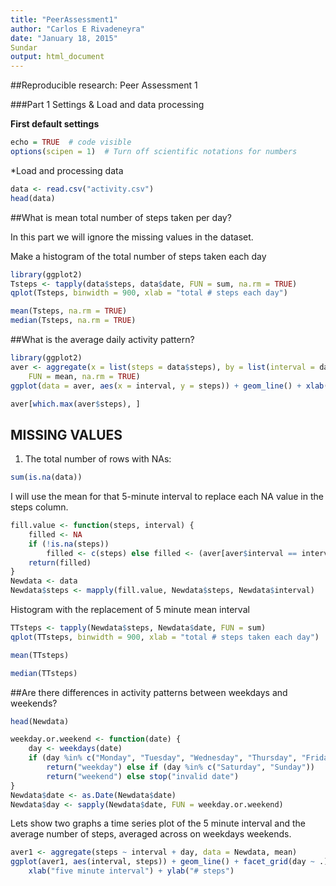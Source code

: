 ```yaml
---
title: "PeerAssessment1"
author: "Carlos E Rivadeneyra"
date: "January 18, 2015"
Sundar
output: html_document
---
```


##Reproducible research: Peer Assessment 1

###Part 1 Settings & Load and data processing 

**First default settings**

```r
echo = TRUE  # code visible
options(scipen = 1)  # Turn off scientific notations for numbers
```

*Load and processing data


```r
data <- read.csv("activity.csv")
head(data)
```

##What is mean total number of steps taken per day?

In this part we will  ignore the missing values in the dataset.

Make a histogram of the total number of steps taken each day

```r
library(ggplot2)
Tsteps <- tapply(data$steps, data$date, FUN = sum, na.rm = TRUE)
qplot(Tsteps, binwidth = 900, xlab = "total # steps each day")
```

```r
mean(Tsteps, na.rm = TRUE)
median(Tsteps, na.rm = TRUE)
```

##What is the average daily activity pattern?

```r
library(ggplot2)
aver <- aggregate(x = list(steps = data$steps), by = list(interval = data$interval), 
    FUN = mean, na.rm = TRUE)
ggplot(data = aver, aes(x = interval, y = steps)) + geom_line() + xlab("five minute inter") + ylab("average steps taken")
```

```r
aver[which.max(aver$steps), ]
```

## MISSING VALUES

1. The total number of rows with NAs:

```r
sum(is.na(data))
```

I will use the mean for that 5-minute interval to replace each NA value in the steps column.

```r
fill.value <- function(steps, interval) {
    filled <- NA
    if (!is.na(steps)) 
        filled <- c(steps) else filled <- (aver[aver$interval == interval, "steps"])
    return(filled)
}
Newdata <- data
Newdata$steps <- mapply(fill.value, Newdata$steps, Newdata$interval)
```

Histogram with the replacement of 5 minute mean interval

```r
TTsteps <- tapply(Newdata$steps, Newdata$date, FUN = sum)
qplot(TTsteps, binwidth = 900, xlab = "total # steps taken each day")
```


```r
mean(TTsteps)
```

```r
median(TTsteps)
```

##Are there differences in activity patterns between weekdays and weekends?

```r
head(Newdata)
```

```r
weekday.or.weekend <- function(date) {
    day <- weekdays(date)
    if (day %in% c("Monday", "Tuesday", "Wednesday", "Thursday", "Friday")) 
        return("weekday") else if (day %in% c("Saturday", "Sunday")) 
        return("weekend") else stop("invalid date")
}
Newdata$date <- as.Date(Newdata$date)
Newdata$day <- sapply(Newdata$date, FUN = weekday.or.weekend)
```

Lets show two graphs a time series plot of the 5 minute interval  and the average number of steps, averaged across on weekdays   weekends.

```r
aver1 <- aggregate(steps ~ interval + day, data = Newdata, mean)
ggplot(aver1, aes(interval, steps)) + geom_line() + facet_grid(day ~ .) + 
    xlab("five minute interval") + ylab("# steps")
```
